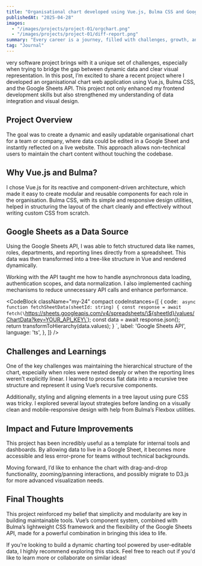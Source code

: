 ```yaml
---
title: "Organisational chart developed using Vue.js, Bulma CSS and Google Sheets API"
publishedAt: "2025-04-28"
images:
  - "/images/projects/project-01/orgchart.png"
  - "/images/projects/project-01/diff-report.png"
summary: "Every career is a journey, filled with challenges, growth, and those significant moments that mark a shift in our path."
tag: "Journal"
---
```

very software project brings with it a unique set of challenges, especially when trying to bridge the gap between dynamic data and clear visual representation. In this post, I’m excited to share a recent project where I developed an organisational chart web application using Vue.js, Bulma CSS, and the Google Sheets API. This project not only enhanced my frontend development skills but also strengthened my understanding of data integration and visual design.

## **Project Overview**
The goal was to create a dynamic and easily updatable organisational chart for a team or company, where data could be edited in a Google Sheet and instantly reflected on a live website. This approach allows non-technical users to maintain the chart content without touching the codebase.

## **Why Vue.js and Bulma?**
I chose Vue.js for its reactive and component-driven architecture, which made it easy to create modular and reusable components for each role in the organisation. Bulma CSS, with its simple and responsive design utilities, helped in structuring the layout of the chart cleanly and effectively without writing custom CSS from scratch.

## **Google Sheets as a Data Source**
Using the Google Sheets API, I was able to fetch structured data like names, roles, departments, and reporting lines directly from a spreadsheet. This data was then transformed into a tree-like structure in Vue and rendered dynamically.

Working with the API taught me how to handle asynchronous data loading, authentication scopes, and data normalization. I also implemented caching mechanisms to reduce unnecessary API calls and enhance performance.

<CodeBlock
  className="my-24"
  compact
  codeInstances={[
    {
      code: `
        async function fetchSheetData(sheetId: string) {
          const response = await fetch(\`https://sheets.googleapis.com/v4/spreadsheets/\${sheetId}/values/ChartData?key=YOUR_API_KEY\`);
          const data = await response.json();
          return transformToHierarchy(data.values);
        }
      `,
      label: 'Google Sheets API',
      language: 'ts',
    },
  ]}
/>

## **Challenges and Learnings**
One of the key challenges was maintaining the hierarchical structure of the chart, especially when roles were nested deeply or when the reporting lines weren’t explicitly linear. I learned to process flat data into a recursive tree structure and represent it using Vue’s recursive components.

Additionally, styling and aligning elements in a tree layout using pure CSS was tricky. I explored several layout strategies before landing on a visually clean and mobile-responsive design with help from Bulma’s Flexbox utilities.

## **Impact and Future Improvements**
This project has been incredibly useful as a template for internal tools and dashboards. By allowing data to live in a Google Sheet, it becomes more accessible and less error-prone for teams without technical backgrounds.

Moving forward, I’d like to enhance the chart with drag-and-drop functionality, zooming/panning interactions, and possibly migrate to D3.js for more advanced visualization needs.

## **Final Thoughts**
This project reinforced my belief that simplicity and modularity are key in building maintainable tools. Vue’s component system, combined with Bulma’s lightweight CSS framework and the flexibility of the Google Sheets API, made for a powerful combination in bringing this idea to life.

If you're looking to build a dynamic charting tool powered by user-editable data, I highly recommend exploring this stack. Feel free to reach out if you'd like to learn more or collaborate on similar ideas!